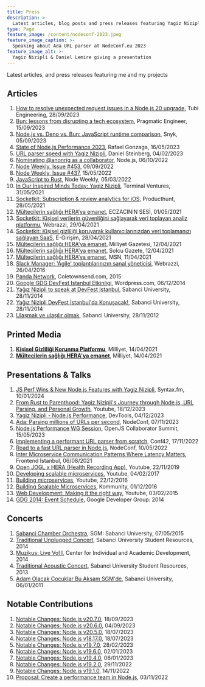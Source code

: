 ```yaml
---
title: Press
description: >-
  Latest articles, blog posts and press releases featuring Yagiz Nizipli and his projects
type: Page
feature_image: /content/nodeconf-2023.jpeg
feature_image_caption: >-
  Speaking about Ada URL parser at NodeConf.eu 2023
feature_image_alt: >-
  Yagiz Nizipli & Daniel Lemire giving a presentation
---
```


Latest articles, and press releases featuring me and my projects

## Articles

1. [How to resolve unexpected request issues in a Node.js 20 upgrade][how-to-resolve-unexpected-request-issues], Tubi Engineering, 28/09/2023
2. [Bun: lessons from disrupting a tech ecosystem][bun-lessons-from-disrupting-tech], Pragmatic Engineer, 15/09/2023
3. [Node.js vs. Deno vs. Bun: JavaScript runtime comparison][nodejs-vs-deno-vs-bun-runtime-comparison], Snyk, 05/09/2023
4. [State of Node.js Performance 2023][state-of-nodejs-performance-2023], Rafael Gonzaga, 16/05/2023
5. [URL parser speed with Yagiz Nizipli][url-parser-speed], Daniel Steinberg, 04/02/2023
6. [Nominating @anonrig as a collaborator][nominating-anonrig-to-nodejs], Node.js, 06/10/2022
7. [Node Weekly, Issue #453][node-weekly-453], 09/09/2022
8. [Node Weekly, Issue #437][node-weekly-437], 15/05/2022
9. [JavaScript to Rust][javascript-to-rust], Node Weekly, 05/03/2022
10. [In Our Inspired Minds Today: Yagiz Nizipli][in-our-inspired-minds], Terminal Ventures, 31/05/2021
11. [Socketkit: Subscription & review analytics for iOS][socketkit-producthunt], Producthunt, 28/05/2021
12. [Mültecilerin sağlığı HERA’ya emanet][eczacinin-sesi], ECZACININ SESİ, 01/05/2021
13. [Socketkit: Kişisel verilerin güvenliğini sağlayarak veri toplayan analiz platformu][socketkit-webrazzi], Webrazzi, 29/04/2021
14. [Socketkit: Kişisel gizliliği koruyarak kullanıcılarınızdan veri toplamanızı sağlayan SaaS][socketkit-egirisim], E-Girişim, 28/04/2021
15. [Mültecilerin sağlığı HERA'ya emanet][hera-milliyet], Milliyet Gazetesi, 12/04/2021
16. [Mültecilerin sağlığı HERA'ya emanet][hera-solcu-gazete], Solcu Gazete, 12/04/2021
17. [Mültecilerin sağlığı HERA’ya emanet][hera-msn], MSN, 11/04/2021
18. [Slack Manager: 'Agile' toplantılarınızın sanal yöneticisi][slack-manager-webrazzi], Webrazzi, 26/04/2016
19. [Panda Network][panda-network], Coletownsend.com, 2015
20. [Google GDG DevFest Istanbul Etkinligi][gdg-wordpress], Wordpress.com, 06/12/2014
21. [Yağız Nizipli to speak at DevFest Istanbul][sabanci-devfest-en], Sabanci University, 28/11/2014
22. [Yağız Nizipli DevFest İstanbul'da Konuşacak!][sabanci-devfest-tr], Sabanci University, 28/11/2014
23. [Ulaşmak ve ulaşılır olmak][sabanci-varmigelen], Sabanci University, 28/11/2012

## Printed Media

1. [**Kişisel Gizliliği Korunma Platformu**][printed-media-socketkit-milliyet], Milliyet, 14/04/2021
2. [**Mültecilerin sağlığı HERA'ya emanet**][printed-media-hera-milliyet], Milliyet, 14/04/2021

## Presentations & Talks

1. [JS Perf Wins & New Node.js Features with Yagiz Nizipli][talks-js-perf-wins], Syntax.fm, 10/01/2024
2. [From Rust to Parenthood: Yagiz Nizipli's Journey through Node.js, URL Parsing, and Personal Growth][presentation-from-rust-to-parenthood], Youtube, 18/12/2023
3. [Yagiz Nizipli - Node.js Performance][presentation-devtools-nodejs-performance-talk-2023], DevTools, 04/12/2023
4. [Ada: Parsing millions of URLs per second][presentation-ada-parsing-millions-of-urls], NodeConf, 07/11/2023
5. [Node.js Performance WG Session][presentation-nodejs-performance-2023], OpenJS Collaborator Summit, 15/05/2023
6. [Implementing a performant URL parser from scratch][presentation-conf42], Conf42, 17/11/2022
7. [Road to a fast URL parser in Node.js][presentation-nodeconf], NodeConf, 10/05/2022
8. [Inter Microservice Communication Patterns Where Latency Matters][presentation-feistanbul], Frontend Istanbul, 06/08/2021
9. [Open JOGL x HERA (Health Recording App)][presentation-openjogl], Youtube, 22/11/2019
10. [Developing scalable microservices][presentation-developing-scalable], Youtube, 04/02/2017
11. [Building microservices][presentation-building-ms], Youtube, 22/12/2016
12. [Building Scalable Microservices][presentation-kommunity], Kommunity, 01/12/2016
13. [Web Development: Making it the right way][presentation-web-dev], Youtube, 03/02/2015
14. [GDG 2014: Event Schedule][presentation-gdg], Google Developer Group: 2014

## Concerts

1. [Sabanci Chamber Orchestra][concert-sabanci-chamber], SGM: Sabanci University, 07/05/2015
2. [Traditional Unplugged Concert][concert-unplugged], Sabanci University Student Resources, 2014
3. [Muzikus: Live Vol I][concert-muzikus-vol-one], Center for Individual and Academic Development, 2014
4. [Traditional Acoustic Concert][concert-acoustic], Sabanci University Student Resources, 2013
5. [Adam Olacak Çocuklar Bu Akşam SGM'de][concert-sgm], Sabanci University, 06/01/2011

## Notable Contributions

1. [Notable Changes: Node.js v20.7.0][contributions-node-20-7-0], 18/09/2023
2. [Notable Changes: Node.js v20.6.0][contributions-node-20-6-0], 04/09/2023
3. [Notable Changes: Node.js v20.5.0][contributions-node-20-5-0], 18/07/2023
4. [Notable Changes: Node.js v18.17.0][contributions-node-18-17-0], 18/07/2023
5. [Notable Changes: Node.js v19.7.0][contributions-node-19-7-0], 28/02/2023
6. [Notable Changes: Node.js v19.6.0][contributions-notable-changes-19-6-0], 02/01/2023
7. [Notable Changes: Node.js v19.4.0][contributions-notable-changes-19-4-0], 06/01/2023
8. [Notable Changes: Node.js v19.2.0][contributions-notable-changes-19-2-0], 29/11/2022
9. [Notable Changes: Node.js v19.1.0][contributions-notable-changes-19-1-0], 14/11/2022
10. [Proposal: Create a performance team in Node.js][contributions-proposal-create-a-performance-team], 03/11/2022

[how-to-resolve-unexpected-request-issues]: https://code.tubitv.com/how-to-resolve-unexpected-request-issues-in-a-node-js-20-upgrade-31bf411058ba
[bun-lessons-from-disrupting-tech]: https://blog.pragmaticengineer.com/bun-lessons-from-disrupting/
[nodejs-vs-deno-vs-bun-runtime-comparison]: https://snyk.io/blog/javascript-runtime-compare-node-deno-bun/
[state-of-nodejs-performance-2023]: https://blog.rafaelgss.dev/state-of-nodejs-performance-2023
[url-parser-speed]: https://lists.haxx.se/pipermail/daniel/2023-February/000002.html
[nominating-anonrig-to-nodejs]: https://github.com/nodejs/node/issues/44906
[node-weekly-453]: https://nodeweekly.com/issues/453
[node-weekly-437]: https://nodeweekly.com/issues/437
[javascript-to-rust]: https://nodeweekly.com/issues/427
[in-our-inspired-minds]: https://us7.campaign-archive.com/?u=4cdadd41b1ec61abfaaa39a1c&id=6f6873e1c6&ref=yagiz.co
[socketkit-producthunt]: https://www.producthunt.com/posts/subscription-review-analytics-for-ios
[eczacinin-sesi]: https://eczacininsesi.com/haber-detay.php?id=13867&ref=yagiz.co
[socketkit-webrazzi]: https://webrazzi.com/2021/04/29/socketkit-kisisel-verilerin-guvenligini-saglayarak-veri-toplayan-analiz-platformu
[socketkit-egirisim]: https://egirisim.com/2021/04/29/socketkit-kisisel-gizliligi-koruyarak-kullanicilarinizdan-veri-toplamanizi-saglayan-saas/
[hera-milliyet]: https://www.milliyet.com.tr/gundem/multecilerin-sagligi-heraya-emanet-6479369
[hera-solcu-gazete]: https://solcugazete.com/multecilerin-sagligi-heraya-emanet
[hera-msn]: https://www.msn.com/tr-tr/haber/gundem/m%C3%BCltecilerin-sa%C4%9Fl%C4%B1%C4%9F%C4%B1-heraya-emanet/ar-BB1fygBI
[slack-manager-webrazzi]: https://webrazzi.com/2016/04/26/slack-manager-agile-toplantilarinizin-sanal-yoneticisi-yerli-github
[panda-network]: http://coletownsend.com/twnsndco/work/panda-network/
[gdg-wordpress]: https://emrullahsaku.wordpress.com/2014/12/06/google-gdg-deffest-istanbul-etkinligi/
[sabanci-devfest-en]: https://gazetesu.sabanciuniv.edu/en/2014-11/our-student-yagiz-nizipli-speak-devfest-istanbul
[sabanci-devfest-tr]: https://chem.sabanciuniv.edu/tr/announcements-detail/56132
[sabanci-varmigelen]: https://gazetesu.sabanciuniv.edu/2012-11/ulasmak-ve-ulasilir-olmak

[talks-js-perf-wins]: https://syntax.fm/show/716/js-perf-wins-and-new-node-js-features-with-yagiz-nizipli
[presentation-from-rust-to-parenthood]: https://www.youtube.com/watch?v=1ex8dZ7i8_M
[presentation-devtools-nodejs-performance-talk-2023]: https://www.youtube.com/watch?v=waEKI4V70CU
[presentation-ada-parsing-millions-of-urls]: https://www.youtube.com/watch?v=tQ-6OWRDsZg
[presentation-nodejs-performance-2023]: https://www.youtube.com/watch?v=D7gd2pLo_QY
[presentation-conf42]: https://www.conf42.com/JavaScript_2022_Yagiz_Nizipli_performant_url_parser
[presentation-nodeconf]: https://www.youtube.com/watch?v=hT25FOx5kNQ&ref=yagiz.co
[presentation-feistanbul]: https://kommunity.com/frontend-istanbul/events/inter-microservice-communication-patterns-where-latency-matters-1de2dec0
[presentation-openjogl]: https://www.youtube.com/watch?v=4KKbh6xk3EU&ref=yagiz.co
[presentation-developing-scalable]: https://www.youtube.com/watch?v=1XLxHg6XRjw&ref=yagiz.co
[presentation-building-ms]: https://www.youtube.com/watch?v=HIKWzjSwJhI&ref=yagiz.co
[presentation-kommunity]: https://kommunity.com/istanbulcoders/events/236332031
[presentation-web-dev]: https://www.youtube.com/watch?v=0qbEZ8PBNm0&ref=yagiz.co
[presentation-gdg]: http://2014.devfest.istanbul/schedule/

[concert-sabanci-chamber]: https://sgm.sabanciuniv.edu/oda-orkestrasi
[concert-unplugged]: https://clubs.sabanciuniv.edu/en/news_detail/52414
[concert-muzikus-vol-one]: https://ciad.sabanciuniv.edu/dod/en/news_detail/53065
[concert-acoustic]: https://clubs.sabanciuniv.edu/news_detail/52414
[concert-sgm]: https://gazetesu.sabanciuniv.edu/adamolacakcocuklar

[contributions-node-20-7-0]: https://nodejs.org/en/blog/release/v20.7.0
[contributions-node-20-6-0]: https://nodejs.org/en/blog/release/v20.6.0
[contributions-node-20-5-0]: https://nodejs.org/en/blog/release/v20.5.0
[contributions-node-18-17-0]: https://nodejs.org/en/blog/release/v18.17.0
[contributions-node-19-7-0]: https://nodejs.org/en/blog/release/v19.7.0/
[contributions-notable-changes-19-6-0]: https://nodejs.org/en/blog/release/v19.6.0
[contributions-notable-changes-19-4-0]: https://nodejs.org/en/blog/release/v19.4.0
[contributions-notable-changes-19-2-0]: https://nodejs.org/en/blog/release/v19.2.0
[contributions-notable-changes-19-1-0]: https://nodejs.org/en/blog/release/v19.1.0
[contributions-proposal-create-a-performance-team]: https://github.com/nodejs/node/issues/45302

[printed-media-socketkit-milliyet]: https://www.yagiz.co/press/socketkit-milliyet-2021.jpeg
[printed-media-hera-milliyet]: https://www.yagiz.co/press/hera-milliyet-2021.jpeg

